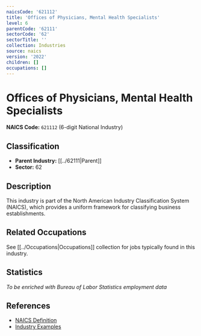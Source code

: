 ```yaml
---
naicsCode: '621112'
title: 'Offices of Physicians, Mental Health Specialists'
level: 6
parentCode: '62111'
sectorCode: '62'
sectorTitle: ''
collection: Industries
source: naics
version: '2022'
children: []
occupations: []
---
```

# Offices of Physicians, Mental Health Specialists

**NAICS Code:** `621112` (6-digit National Industry)

## Classification

- **Parent Industry:** [[../62111|Parent]]
- **Sector:** 62

## Description

This industry is part of the North American Industry Classification System (NAICS), which provides a uniform framework for classifying business establishments.

## Related Occupations

See [[../Occupations|Occupations]] collection for jobs typically found in this industry.

## Statistics

*To be enriched with Bureau of Labor Statistics employment data*

## References

- [NAICS Definition](https://www.census.gov/naics/)
- [Industry Examples](https://www.census.gov/naics/2022NAICS/)
